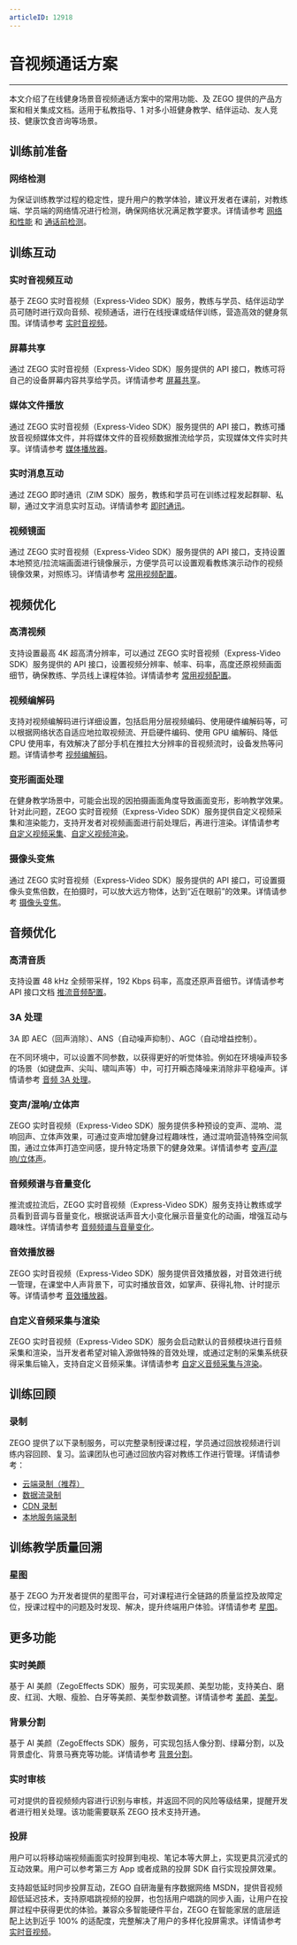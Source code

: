 ```yaml
---
articleID: 12918
---
```

# 音视频通话方案

- - -

本文介绍了在线健身场景音视频通话方案中的常用功能、及 ZEGO 提供的产品方案和相关集成文档。适用于私教指导、1 对多小班健身教学、结伴运动、友人竞技、健康饮食咨询等场景。

## 训练前准备

### **网络检测**

为保证训练教学过程的稳定性，提升用户的教学体验，建议开发者在课前，对教练端、学员端的网络情况进行检测，确保网络状况满足教学要求。详情请参考 [网络和性能](/real-time-video-ios-oc/communication/testing-network) 和 [通话前检测](/real-time-video-ios-oc/communication/pre-call-detection)。


## 训练互动

### **实时音视频互动**

基于 ZEGO 实时音视频（Express-Video SDK）服务，教练与学员、结伴运动学员可随时进行双向音频、视频通话，进行在线授课或结伴训练，营造高效的健身氛围。详情请参考 [实时音视频](/real-time-video-ios-oc/introduction/overview)。

### **屏幕共享**

通过 ZEGO 实时音视频（Express-Video SDK）服务提供的 API 接口，教练可将自己的设备屏幕内容共享给学员。详情请参考 [屏幕共享](/real-time-video-ios-oc/video/screen-sharing)。

### **媒体文件播放**

通过 ZEGO 实时音视频（Express-Video SDK）服务提供的 API 接口，教练可播放音视频媒体文件，并将媒体文件的音视频数据推流给学员，实现媒体文件实时共享。详情请参考 [媒体播放器](/real-time-video-ios-oc/video/screen-sharing)。

### **实时消息互动**

通过 ZEGO 即时通讯（ZIM SDK）服务，教练和学员可在训练过程发起群聊、私聊，通过文字消息实时互动。详情请参考 [即时通讯](/zim-ios/introduction/overview)。

### **视频镜面**

通过 ZEGO 实时音视频（Express-Video SDK）服务提供的 API 接口，支持设置本地预览/拉流端画面进行镜像展示，方便学员可以设置观看教练演示动作的视频镜像效果，对照练习。详情请参考 [常用视频配置](/real-time-video-ios-oc/video/common-video-configuration)。


## 视频优化

### **高清视频**

支持设置最高 4K 超高清分辨率，可以通过 ZEGO 实时音视频（Express-Video SDK）服务提供的 API 接口，设置视频分辨率、帧率、码率，高度还原视频画面细节，确保教练、学员线上课程体验。详情请参考 [常用视频配置](/real-time-video-ios-oc/video/common-video-configuration)。

### **视频编解码**

支持对视频编解码进行详细设置，包括启用分层视频编码、使用硬件编解码等，可以根据网络状态自适应地拉取视频流、开启硬件编码、使用 GPU 编解码、降低 CPU 使用率，有效解决了部分手机在推拉大分辨率的音视频流时，设备发热等问题。详情请参考 [视频编解码](/real-time-video-ios-oc/video/set-video-encoding)。

### **变形画面处理**

在健身教学场景中，可能会出现的因拍摄画面角度导致画面变形，影响教学效果。针对此问题，ZEGO 实时音视频（Express-Video SDK）服务提供自定义视频采集和渲染能力，支持开发者对视频画面进行前处理后，再进行渲染。详情请参考 [自定义视频采集](/real-time-video-ios-oc/video/custom-video-capture)、[自定义视频渲染](/real-time-video-ios-oc/video/custom-video-rendering)。

### **摄像头变焦**

通过 ZEGO 实时音视频（Express-Video SDK）服务提供的 API 接口，可设置摄像头变焦倍数，在拍摄时，可以放大远方物体，达到“近在眼前”的效果。详情请参考 [摄像头变焦](https://doc-zh.zego.im/article/6647)。

## 音频优化

### **高清音质**

支持设置 48 kHz 全频带采样，192 Kbps 码率，高度还原声音细节。详情请参考 API 接口文档 [推流音频配置](https://doc-zh.zego.im/article/api?doc=Express_Video_SDK_API~ObjectiveC~class~zego-audio-config)。

### **3A 处理**

3A 即 AEC（回声消除）、ANS（自动噪声抑制）、AGC（自动增益控制）。

在不同环境中，可以设置不同参数，以获得更好的听觉体验。例如在环境噪声较多的场景（如键盘声、尖叫、啸叫声等）中，可打开瞬态降噪来消除非平稳噪声。详情请参考 [音频 3A 处理](https://doc-zh.zego.im/article/10405)。

### **变声/混响/立体声**

ZEGO 实时音视频（Express-Video SDK）服务提供多种预设的变声、混响、混响回声、立体声效果，可通过变声增加健身过程趣味性，通过混响营造特殊空间氛围，通过立体声打造空间感，提升特定场景下的健身效果。详情请参考 [变声/混响/立体声](/real-time-video-ios-oc/audio/audio-effects)。

### **音频频谱与音量变化**

推流或拉流后，ZEGO 实时音视频（Express-Video SDK）服务支持让教练或学员看到音调与音量变化，根据说话声音大小变化展示音量变化的动画，增强互动与趣味性。详情请参考 [音频频谱与音量变化](https://doc-zh.zego.im/article/4300)。

### **音效播放器**

ZEGO 实时音视频（Express-Video SDK）服务提供音效播放器，对音效进行统一管理，在课堂中人声背景下，可实时播放音效，如掌声、获得礼物、计时提示等。详情请参考 [音效播放器](https://doc-zh.zego.im/article/5669)。

### **自定义音频采集与渲染**

ZEGO 实时音视频（Express-Video SDK）服务会启动默认的音频模块进行音频采集和渲染，当开发者希望对输入源做特殊的音效处理，或通过定制的采集系统获得采集后输入，支持自定义音频采集。详情请参考 [自定义音频采集与渲染](https://doc-zh.zego.im/article/4293)。



## 训练回顾

### **录制**

ZEGO 提供了以下录制服务，可以完整录制授课过程，学员通过回放视频进行训练内容回顾、复习。监课团队也可通过回放内容对教练工作进行管理。详情请参考：

- [云端录制（推荐）](/cloud-recording/introduction/overview)
- [数据流录制](https://doc-zh.zego.im/faq/Data_Stream_Recording_offline?product=CloudRecording&platform=all)
- [CDN 录制](https://doc-zh.zego.im/article/8834)
- [本地服务端录制](/local-recording-linux-cpp/overview)


## 训练教学质量回溯

### **星图**

基于 ZEGO 为开发者提供的星图平台，可对课程进行全链路的质量监控及故障定位，授课过程中的问题及时发现、解决，提升终端用户体验。详情请参考 [星图](/analytics-dashboard/introduction/overview)。


## 更多功能

### **实时美颜**

基于 AI 美颜（ZegoEffects SDK）服务，可实现美颜、美型功能，支持美白、磨皮、红润、大眼、瘦脸、白牙等美颜、美型参数调整。详情请参考 [美颜](/ai-effects-ios-objc/guides/face-beautification)、[美型](/ai-effects-ios-objc/guides/shape-retouch)。

### **背景分割**

基于 AI 美颜（ZegoEffects SDK）服务，可实现包括人像分割、绿幕分割，以及背景虚化、背景马赛克等功能。详情请参考 [背景分割](/ai-effects-ios-objc/guides/background-segmentation)。

### **实时审核**

可对提供的音视频频内容进行识别与审核，并返回不同的风险等级结果，提醒开发者进行相关处理。该功能需要联系 ZEGO 技术支持开通。

### **投屏**

用户可以将移动端视频画面实时投屏到电视、笔记本等大屏上，实现更具沉浸式的互动效果。用户可以参考第三方 App 或者成熟的投屏 SDK 自行实现投屏效果。   

支持超低延时同步投屏互动，ZEGO 自研海量有序数据网络 MSDN，提供音视频超低延迟技术，支持原唱跳视频的投屏，也包括用户唱跳的同步入画，让用户在投屏过程中获得更优的体验。兼容众多智能硬件平台，ZEGO 在智能家居的底层适配上达到近乎 100% 的适配度，完整解决了用户的多样化投屏需求。详情请参考 [实时音视频](/real-time-video-ios-oc/introduction/overview)。
